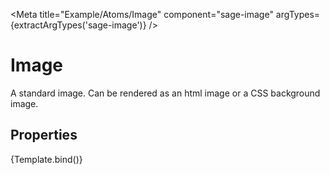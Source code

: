 

<Meta title="Example/Atoms/Image" component="sage-image" argTypes={extractArgTypes('sage-image')} />


# Image

A standard image. Can be rendered as an html image or a CSS background image.

## Properties

<ArgsTable of="sage-image" />

<Canvas>
  <Story name="Default" args={{ alt: 'Placeholder', src: 'https://via.placeholder.com/150x200' }}>
    {Template.bind()}
  </Story>
</Canvas>
